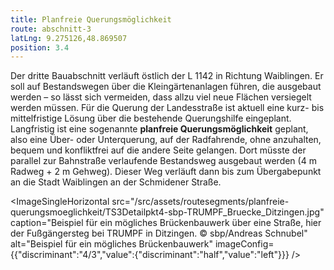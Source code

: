 ```yaml
---
title: Planfreie Querungsmöglichkeit
route: abschnitt-3
latLng: 9.275126,48.869507
position: 3.4
---
```

Der dritte Bauabschnitt verläuft östlich der L 1142 in Richtung Waiblingen. Er soll auf Bestandswegen über die Kleingärtenanlagen führen, die ausgebaut werden – so lässt sich vermeiden, dass allzu viel neue Flächen versiegelt werden müssen. Für die Querung der Landesstraße ist aktuell eine kurz- bis mittelfristige Lösung über die bestehende Querungshilfe eingeplant. Langfristig ist eine sogenannte **planfreie Querungsmöglichkeit** geplant, also eine Über- oder Unterquerung, auf der Radfahrende, ohne anzuhalten, bequem und konfliktfrei auf die andere Seite gelangen. Dort müsste der parallel zur Bahnstraße verlaufende Bestandsweg ausgebaut werden (4 m Radweg + 2 m Gehweg). Dieser Weg verläuft dann bis zum Übergabepunkt an die Stadt Waiblingen an der Schmidener Straße.

<ImageSingleHorizontal src="/src/assets/routesegments/planfreie-querungsmoeglichkeit/TS3Detailpkt4-sbp-TRUMPF_Bruecke_Ditzingen.jpg" caption="Beispiel für ein mögliches Brückenbauwerk über eine Straße, hier der Fußgängersteg bei TRUMPF in Ditzingen. © sbp/Andreas Schnubel" alt="Beispiel für ein mögliches Brückenbauwerk" imageConfig={{"discriminant":"4/3","value":{"discriminant":"half","value":"left"}}} />
